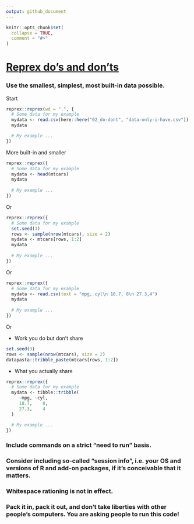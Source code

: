 ```yaml
---
output: github_document
---
```


```r
knitr::opts_chunk$set(
  collapse = TRUE,
  comment = "#>"
)
```

# [Reprex do's and don'ts](https://reprex.tidyverse.org/articles/reprex-dos-and-donts.html)

### Use the smallest, simplest, most built-in data possible.

Start

```r
reprex::reprex(wd = ".", {
  # Some data for my example
  mydata <- read.csv(here::here("02_do-dont", "data-only-i-have.csv"))
  mydata

  # My example ...
})
```

More built-in and smaller

```r
reprex::reprex({
  # Some data for my example
  mydata <- head(mtcars)
  mydata
  
  # My example ...
})
```

Or

```r
reprex::reprex({
  # Some data for my example
  set.seed(3)
  rows <- sample(nrow(mtcars), size = 2)
  mydata <- mtcars[rows, 1:2]
  mydata
  
  # My example ...
})
```

Or

```r
reprex::reprex({
  # Some data for my example
  mydata <- read.csv(text = "mpg, cyl\n 18.7, 8\n 27.3,4")
  mydata
  
  # My example ...
})
```

Or

* Work you do but don't share

```r
set.seed(3)
rows <- sample(nrow(mtcars), size = 2)
datapasta::tribble_paste(mtcars[rows, 1:2])
```

* What you actually share

```r
reprex::reprex({
  # Some data for my example
  mydata <- tibble::tribble(
     ~mpg, ~cyl,
     18.7,    8,
     27.3,    4
  )

  # My example ...
})
```


### Include commands on a strict “need to run” basis.

### Consider including so-called “session info”, i.e. your OS and versions of R and add-on packages, if it’s conceivable that it matters.

### Whitespace rationing is not in effect.

### Pack it in, pack it out, and don’t take liberties with other people’s computers. You are asking people to run this code!

